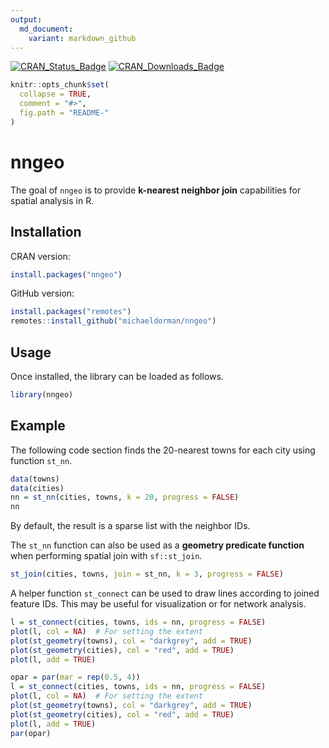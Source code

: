 ```yaml
---
output:
  md_document:
    variant: markdown_github
---
```


<!-- README.md is generated from README.Rmd. Please edit that file -->

[![CRAN_Status_Badge](http://www.r-pkg.org/badges/version-ago/nngeo)](https://cran.r-project.org/package=nngeo)
[![CRAN_Downloads_Badge](http://cranlogs.r-pkg.org/badges/last-month/nngeo)](https://cran.r-project.org/package=nngeo)

```r
knitr::opts_chunk$set(
  collapse = TRUE,
  comment = "#>",
  fig.path = "README-"
)
```

# nngeo

The goal of `nngeo` is to provide **k-nearest neighbor join** capabilities for spatial analysis in R. 

## Installation

CRAN version:

```r
install.packages("nngeo")
```

GitHub version:

```r
install.packages("remotes")
remotes::install_github("michaeldorman/nngeo")
```

## Usage

Once installed, the library can be loaded as follows.

```r
library(nngeo)
```


## Example

The following code section finds the 20-nearest towns for each city using function `st_nn`. 

```r
data(towns)
data(cities)
nn = st_nn(cities, towns, k = 20, progress = FALSE)
nn
```

By default, the result is a sparse list with the neighbor IDs.

The `st_nn` function can also be used as a **geometry predicate function** when performing spatial join with `sf::st_join`.

```r
st_join(cities, towns, join = st_nn, k = 3, progress = FALSE)
```

A helper function `st_connect` can be used to draw lines according to joined feature IDs. This may be useful for visualization or for network analysis. 

```r
l = st_connect(cities, towns, ids = nn, progress = FALSE)
plot(l, col = NA)  # For setting the extent
plot(st_geometry(towns), col = "darkgrey", add = TRUE)
plot(st_geometry(cities), col = "red", add = TRUE)
plot(l, add = TRUE)
```

```r
opar = par(mar = rep(0.5, 4))
l = st_connect(cities, towns, ids = nn, progress = FALSE)
plot(l, col = NA)  # For setting the extent
plot(st_geometry(towns), col = "darkgrey", add = TRUE)
plot(st_geometry(cities), col = "red", add = TRUE)
plot(l, add = TRUE)
par(opar)
```











